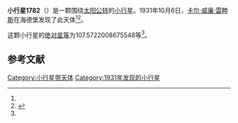 {{Infobox planet
| bgcolour = #FFFFC0
| name = 1782 Schneller
| symbol = 
| image = 
| caption = 
| discovery = yes
| discovery_ref = 
| discoverer = [[卡尔·威廉·雷睦斯|卡尔·威廉·雷睦斯]]
| discovery_site = [[海德堡|海德堡]] 
| discovered = 1931年10月6日
| designations = yes
| mp_name = 
| named_after = 
| alt_names = 1931 TL1/ 1936 QX / 1951 ET2 / 1957 JK / 1969 OE
| mp_category = [[主带小行星|主带小行星]]
| orbit_ref = <ref name="a">[http://ssd.jpl.nasa.gov/sbdb.cgi?sstr=1782 1782 Schneller] {{Wayback|url=http://ssd.jpl.nasa.gov/sbdb.cgi?sstr=1782 |date=20210722002639 }}，小行星數據庫瀏覽器（JPL Small-Body Database Browser）－[[美国国家航空航天局|美国国家航空航天局]]喷气推进实验室</ref>
| epoch = 2456400.5 (2013年4月18日更新)
| aphelion = {{convert|3.599534284992386|AU|km|3|abbr=on|lk=out}}
| perihelion = {{convert|2.632914172975722|AU|km|3|abbr=on}}
| semimajor = {{convert|3.116224228984054|AU|km|3|abbr=on}}
| eccentricity = 0.155094762
| period = 2009.284698 [[日|日]]<br />5.5[[儒略年|儒略年]]
| avg_speed = 
| inclination = 1.543977498881192
| asc_node = 157.4175529008393
| mean_anomaly = 
| arg_peri = 107.5722008675548
| satellites = 
| physical_characteristics = yes
| dimensions = 
| mass = 
| density = 
| surface_grav = 
| escape_velocity = 
| sidereal_day = 
| axial_tilt = 
| pole_ecliptic_lat = 
| pole_ecliptic_lon = 
| albedo = 
| temperatures= 
| temp_name1 = 
| mean_temp_1 = 
| max_temp_1 = 
| temp_name2 = 
| max_temp_2 = 
| spectral_type = 
| abs_magnitude = 107.5722008675548
}}

'''小行星1782'''（{{lang-en|1782 Schneller}}）是一颗围绕[[太阳|太阳]][[公转|公转]]的[[小行星|小行星]]。1931年10月6日，[[卡尔·威廉·雷睦斯|卡尔·威廉·雷睦斯]]在海德堡发现了此天体<ref name="a" /><ref>{{cite news|title=小行星列表|url=http://cfa-www.harvard.edu/iau/lists/NumberedMPs.txt|accessdate=2013-07-08|newspaper=哈佛大学|archive-date=2008-05-17|archive-url=https://web.archive.org/web/20080517010638/http://cfa-www.harvard.edu/iau/lists/NumberedMPs.txt|dead-url=no}}</ref>。

这颗小行星的[[绝对星等|绝对星等]]为107.5722008675548等<ref name="a" />。

==参考文献==
{{reflist}}
{{Minor Planet Number|[[小行星1781|小行星1781]]|[[小行星1783|小行星1783]]}}

{{小天体}}

[[Category:小行星带天体|Category:小行星带天体]]
[[Category:1931年发现的小行星|Category:1931年发现的小行星]]

{{asteroid-stub}}